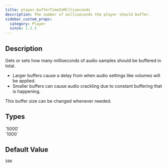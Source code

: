 ```yaml
---
title: player.bufferTimeInMilliseconds
description: The number of milliseconds the player should buffer.
sidebar_custom_props:
  category: Player
  since: 1.2.3
---
```


<SinceBadge since="1.2.3" />


## Description

Gets or sets how many milliseconds of audio samples should be buffered in total.

* Larger buffers cause a delay from when audio settings like volumes will be applied. 
* Smaller buffers can cause audio crackling due to constant buffering that is happening.

This buffer size can be changed whenever needed.

<PropertyDescription metadata={metadata} showJson={true} />

## Types

<TypeTable>
    <TypeRow type="all" name="int">
        `5000`<br />
        `1000`
    </TypeRow>
</TypeTable>

## Default Value

`500`